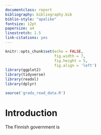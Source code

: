 ```yaml
---
documentclass: report
bibliography: bibliography.bib
biblio-style: "apalike"
fontsize: 12pt
papersize: a4
linestretch: 1.5
link-citations: yes
---
```


```r
knitr::opts_chunk$set(echo = FALSE, 
                      fig.width = 7,
                      fig.height = 5,
                      fig.align = 'left')
library(ggplot2)
library(tidyverse)
library(readxl)
library(dplyr)

source('gradu_read_data.R')
```

# Introduction {#intro}

The Finnish government is  
